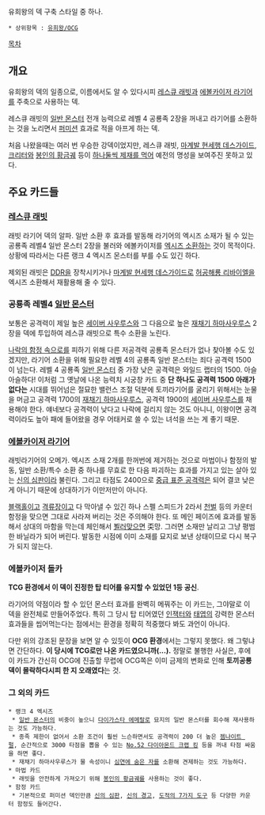 유희왕의 덱 구축 스타일 중 하나.
 * 상위항목 : [[유희왕/OCG]]

[[목차]]
== 개요 ==
유희왕의 덱의 일종으로, 이름에서도 알 수 있다시피 [[레스큐 래빗]]과 [[에볼카이저 라기어]]를 주축으로 사용하는 덱.

레스큐 래빗의 [[일반 몬스터]] 전개 능력으로 레벨 4 공룡족 2장을 꺼내고 라기어를 소환하는 것을 노리면서 [[퍼미션]] 효과로 적을 아프게 하는 덱.

처음 나왔을때는 여러 번 우승한 강덱이었지만, 레스큐 래빗, [[마계발 현세행 데스가이드]], [[크리터]]와 [[봉인의 황금궤]] 등이 [[유희왕/OCG 금지제한|하나둘씩 제재를 먹어]] 예전의 명성을 보여주진 못하고 있다.

== 주요 카드들 ==
=== [[레스큐 래빗]] ===
래빗 라기어 덱의 알파. 일반 소환 후 효과를 발동해 라기어의 엑시즈 소재가 될 수 있는 공룡족 레벨4 일반 몬스터 2장을 불러와 에볼카이저를 [[엑시즈 소환]]하는 것이 목적이다. 상황에 따라서는 다른 랭크 4 엑시즈 몬스터를 부를 수도 있긴 하다.

제외된 래빗은 [[DDR]]을 장착시키거나 [[마계발 현세행 데스가이드]]로 [[허공해룡 리바이엘]]을 엑시즈 소환해서 재활용해 줄 수 있다.

=== 공룡족 레벨4 [[일반 몬스터]] ===
보통은 공격력이 제일 높은 [[세이버 사우루스]]와 그 다음으로 높은 [[재채기 하마사우루스]] 2장을 덱에 투입하여 레스큐 래빗으로 특수 소환을 노린다.

[[나락의 함정 속으로]]를 피하기 위해 다른 저공격력 공룡족 몬스터가 없나 찾아볼 수도 있겠지만, 라기어 소환을 위해 필요한 레벨 4의 공룡족 일반 몬스터는 죄다 공격력 1500이 넘는다. 레벨 4 공룡족 [[일반 몬스터]] 중 가장 낮은 공격력은 와일드 랩터의 1500. 아슬아슬하다! 이처럼 그 옛날에 나온 능력치 시궁창 카드 중 '''단 하나도 공격력 1500 아래가 없다는''' 시대를 뛰어넘은 절묘한 밸런스 조절 덕분에 토끼라기어를 굴리기 위해서는 눈물을 머금고 공격력 1700의 [[재채기 하마사우루스]], 공격력 1900의 [[세이버 사우루스]]를 채용해야 한다. 얘네보다 공격력이 낮다고 나락에 걸리지 않는 것도 아니니, 이왕이면 공격력이라도 높아 패에 들어왔을 경우 어태커로 쓸 수 있는 녀석을 쓰는 게 좋기 때문.

=== [[에볼카이저 라기어]] ===
래빗라기어의 오메가. 엑시즈 소재 2개를 한꺼번에 제거하는 것으로 마법이나 함정의 발동, 일반 소환/특수 소환 중 하나를 무효로 한 다음 파괴하는 효과를 가지고 있는 살아 있는 [[신의 심판]]이라 불린다. 그리고 타점도 2400으로 [[제왕(유희왕)|중급 표준 공격력]]은 되어 결코 낮은 게 아니기 때문에 상대하기가 이만저만이 아니다. 

[[블랙홀(유희왕)|블랙홀]]이고 [[격류장]]이고 다 막아낼 수 있긴 하나 스펠 스피드가 2라서 [[천벌]] 등의 카운터 함정을 맞으면 그대로 사라져 버리는 것은 주의해야 한다. 또 메인 페이즈에 효과를 발동해서 상대의 마함을 막는데 체인해서 [[이펙트 뵐러|뵐러]]맞으면 奀망. 그러면 소재만 날리고 그냥 평범한 바닐라가 되어 버린다. 발동한 시점에 이미 소재를 묘지로 보낸 상태이므로 다시 복구가 되지 않는다.

=== 에볼카이저 돌카 ===
'''TCG 환경에서 이 덱이 진정한 탑 티어를 유지할 수 있었던 1등 공신'''.

라기어의 약점이라 할 수 있던 몬스터 효과를 완벽히 메꿔주는 이 카드는, 그야말로 이 덱을 완전체로 만들어주었다. 특히 그 당시 탑 티어였던 [[인잭터]]와 [[태엽]]의 강력한 몬스터 효과들을 씹어먹는다는 점에서는 환경을 정확히 적중했다 봐도 과언이 아니다.

다만 위의 강조된 문장을 보면 알 수 있듯이 '''OCG 환경'''에서는 그렇지 못했다. 왜 그렇냐면 간단하다. '''이 당시에 TCG로만 나온 카드였으니까(...).''' 정말로 불행한 사실은, 후에 이 카드가 간신히 OCG에 진출할 무렵에 OCG쪽은 이미 금제의 변화로 인해 '''토끼공룡 덱이 몰락하다시피 한 지 오래였다'''는 것.

=== 그 외의 카드 ===
 * 랭크 4 엑시즈
  * [[일반 몬스터]]의 비중이 높으니 [[다이가스타 에메랄]]로 묘지의 일반 몬스터를 회수해 재사용하는 것도 가능하다.
  * 종족 제한이 없어서 소환 조건이 훨씬 느슨하면서도 공격력이 200 더 높은 [[젬나이트 펄]], 순간적으로 3000 타점을 뽑을 수 있는 [[No.52 다이아몬드 크랩 킹]] 등을 꺼내 타점 싸움을 하면 좋다.
  * 재채기 하마사우루스가 물 속성이니 [[심연에 숨은 자]]를 소환해 견제하는 것도 가능하다.
 * 마법 카드
  * 래빗을 안전하게 가져오기 위해 [[봉인의 황금궤]]를 사용하는 것이 좋다.
 * 함정 카드
  * 기본적으로 퍼미션 덱인만큼 [[신의 심판]], [[신의 경고]], [[도적의 7가지 도구]] 등 다양한 카운터 함정도 들어간다.

